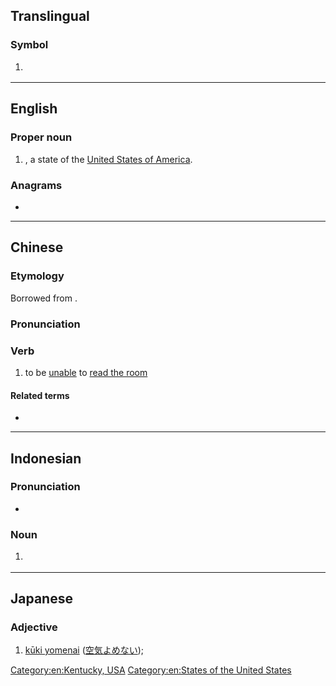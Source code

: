 {{also|-ký|.ky|ky|KY|ký|Ky.}}
==Translingual==

===Symbol===
{{mul-symbol}}

# {{ISO 3166|1|2|Cayman Islands}}
#: {{syn|mul|CYM|qq1={{w|ISO 3166-1 alpha-3|alpha-3}}}}

----

==English==

===Proper noun===
{{head|en|proper noun}}

# {{abbreviation of|en|Kentucky|nodot=1}}, a state of the [[United States of America]].

===Anagrams===
* {{anagrams|en|a=ky|YK}}

[[Category:en:Kentucky, USA]]
[[Category:en:States of the United States]]

----

==Chinese==

===Etymology===
Borrowed from {{bor|zh|ja|-}} {{ja-r|K%Y|ケー%ワイ}}.

===Pronunciation===
{{zh-pron
|m=kēiwài,py=KY
|cat=n,v
}}

===Verb===
{{head|zh|verb}}

# {{lb|zh|neologism|internet slang}} to be [[unable]] to [[read the room]]

====Related terms====
* {{zh-l|讀空氣}}

{{cln|zh|terms written in foreign scripts}}

----

==Indonesian==

===Pronunciation===
* {{IPA|id|/ˈkaje/}}

===Noun===
{{id-noun|head=|pl=-}}

# {{lb|id|government}} {{initialism of|id|[[komisi]] [[yudisial]]|t=judicial commission|nocap=1}}

----

==Japanese==

===Adjective===
{{ja-adj|ケー%ワイ}}

# [[kūki yomenai]] ([[空気よめない]]); {{gloss|unable to read social cues}}